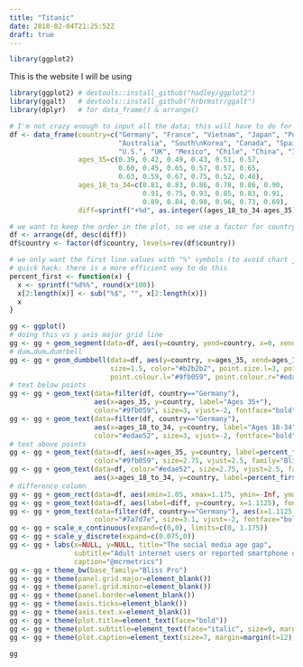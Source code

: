 ```yaml
---
title: "Titanic"
date: 2018-02-04T21:25:52Z
draft: true
---
```


```r
library(ggplot2)
```

This is the website I will be using 

```r
library(ggplot2) # devtools::install_github("hadley/ggplot2")
library(ggalt)   # devtools::install_github("hrbrmstr/ggalt")
library(dplyr)   # for data_frame() & arrange()

# I'm not crazy enough to input all the data; this will have to do for the example
df <- data_frame(country=c("Germany", "France", "Vietnam", "Japan", "Poland", "Lebanon",
                           "Australia", "South\nKorea", "Canada", "Spain", "Italy", "Peru",
                           "U.S.", "UK", "Mexico", "Chile", "China", "India"),
                 ages_35=c(0.39, 0.42, 0.49, 0.43, 0.51, 0.57,
                           0.60, 0.45, 0.65, 0.57, 0.57, 0.65,
                           0.63, 0.59, 0.67, 0.75, 0.52, 0.48),
                 ages_18_to_34=c(0.81, 0.83, 0.86, 0.78, 0.86, 0.90,
                                 0.91, 0.75, 0.93, 0.85, 0.83, 0.91,
                                 0.89, 0.84, 0.90, 0.96, 0.73, 0.69),
                 diff=sprintf("+%d", as.integer((ages_18_to_34-ages_35)*100)))

# we want to keep the order in the plot, so we use a factor for country
df <- arrange(df, desc(diff))
df$country <- factor(df$country, levels=rev(df$country))

# we only want the first line values with "%" symbols (to avoid chart junk)
# quick hack; there is a more efficient way to do this
percent_first <- function(x) {
  x <- sprintf("%d%%", round(x*100))
  x[2:length(x)] <- sub("%$", "", x[2:length(x)])
  x
}

gg <- ggplot()
# doing this vs y axis major grid line
gg <- gg + geom_segment(data=df, aes(y=country, yend=country, x=0, xend=1), color="#b2b2b2", size=0.15)
# dum…dum…dum!bell
gg <- gg + geom_dumbbell(data=df, aes(y=country, x=ages_35, xend=ages_18_to_34),
                         size=1.5, color="#b2b2b2", point.size.l=3, point.size.r=3,
                         point.colour.l="#9fb059", point.colour.r="#edae52")
# text below points
gg <- gg + geom_text(data=filter(df, country=="Germany"),
                     aes(x=ages_35, y=country, label="Ages 35+"),
                     color="#9fb059", size=3, vjust=-2, fontface="bold", family="Bliss Pro")
gg <- gg + geom_text(data=filter(df, country=="Germany"),
                     aes(x=ages_18_to_34, y=country, label="Ages 18-34"),
                     color="#edae52", size=3, vjust=-2, fontface="bold", family="Bliss Pro")
# text above points
gg <- gg + geom_text(data=df, aes(x=ages_35, y=country, label=percent_first(ages_35)),
                     color="#9fb059", size=2.75, vjust=2.5, family="Bliss Pro")
gg <- gg + geom_text(data=df, color="#edae52", size=2.75, vjust=2.5, family="Bliss Pro",
                     aes(x=ages_18_to_34, y=country, label=percent_first(ages_18_to_34)))
# difference column
gg <- gg + geom_rect(data=df, aes(xmin=1.05, xmax=1.175, ymin=-Inf, ymax=Inf), fill="#efefe3")
gg <- gg + geom_text(data=df, aes(label=diff, y=country, x=1.1125), fontface="bold", size=3, family="Bliss Pro")
gg <- gg + geom_text(data=filter(df, country=="Germany"), aes(x=1.1125, y=country, label="DIFF"),
                     color="#7a7d7e", size=3.1, vjust=-2, fontface="bold", family="Bliss Pro")
gg <- gg + scale_x_continuous(expand=c(0,0), limits=c(0, 1.175))
gg <- gg + scale_y_discrete(expand=c(0.075,0))
gg <- gg + labs(x=NULL, y=NULL, title="The social media age gap",
                subtitle="Adult internet users or reported smartphone owners who\nuse social networking sites",
                caption="@mcrmetrics")
gg <- gg + theme_bw(base_family="Bliss Pro")
gg <- gg + theme(panel.grid.major=element_blank()) 
gg <- gg + theme(panel.grid.minor=element_blank())
gg <- gg + theme(panel.border=element_blank())
gg <- gg + theme(axis.ticks=element_blank())
gg <- gg + theme(axis.text.x=element_blank())
gg <- gg + theme(plot.title=element_text(face="bold"))
gg <- gg + theme(plot.subtitle=element_text(face="italic", size=9, margin=margin(b=12)))
gg <- gg + theme(plot.caption=element_text(size=7, margin=margin(t=12), color="#7a7d7e"))
```


```r
gg
```


